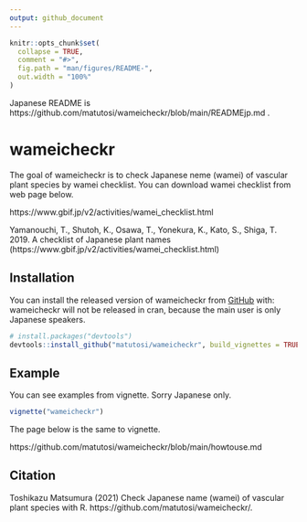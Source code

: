 ```yaml
---
output: github_document
---
```


```r
knitr::opts_chunk$set(
  collapse = TRUE,
  comment = "#>",
  fig.path = "man/figures/README-",
  out.width = "100%"
)
```

Japanese README is https://github.com/matutosi/wameicheckr/blob/main/READMEjp.md .

# wameicheckr

The goal of wameicheckr is to check Japanese neme (wamei) of 
vascular plant species by wamei checklist. You can download 
wamei checklist from web page below. 

  https://www.gbif.jp/v2/activities/wamei_checklist.html

Yamanouchi, T., Shutoh, K., Osawa, T., Yonekura, K., Kato, S., Shiga, T. 2019. 
    A checklist of Japanese plant names
    (https://www.gbif.jp/v2/activities/wamei_checklist.html)

## Installation

You can install the released version of wameicheckr from [GitHub](https://github.com/) with:
wameicheckr will not be released in cran, because the main user is only Japanese speakers. 

``` r
# install.packages("devtools")
devtools::install_github("matutosi/wameicheckr", build_vignettes = TRUE)
```

## Example

You can see examples from vignette. 
Sorry Japanese only. 

``` r
vignette("wameicheckr")
```

The page below is the same to vignette. 

https://github.com/matutosi/wameicheckr/blob/main/howtouse.md

## Citation

Toshikazu Matsumura (2021) Check Japanese name (wamei) of vascular plant species with R. https://github.com/matutosi/wameicheckr/.
